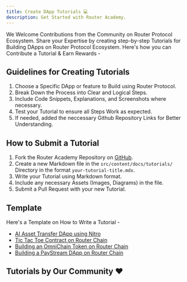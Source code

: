 ```yaml
---
title: Create DApp Tutorials 💻
description: Get Started with Router Academy.
---
```


We Welcome Contributions from the Community on Router Protocol Ecosystem. Share your Expertise by creating step-by-step Tutorials for Building DApps on Router Protocol Ecosystem. Here's how you can Contribute a Tutorial & Earn Rewards -

## Guidelines for Creating Tutorials

1. Choose a Specific DApp or feature to Build using Router Protocol.
2. Break Down the Process into Clear and Logical Steps.
3. Include Code Snippets, Explanations, and Screenshots where necessary.
4. Test your Tutorial to ensure all Steps Work as expected.
5. If needed, added the neccessary Github Repository Links for Better Understanding.

## How to Submit a Tutorial

1. Fork the Router Academy Repository on [GitHub](https://github.com/ShivankK26/Router-Academy-Courses).
2. Create a new Markdown file in the `src/content/docs/tutorials/` Directory in the format `your-tutorial-title.mdx`.
3. Write your Tutorial using Markdown format.
4. Include any necessary Assets (Images, Diagrams) in the file.
5. Submit a Pull Request with your new Tutorial.

## Template

Here's a Template on How to Write a Tutorial -

- [AI Asset Transfer DApp using Nitro](https://courses.routerprotocol.com/building-on-router-nitro/module-8/)
- [Tic Tac Toe Contract on Router Chain](https://courses.routerprotocol.com/router-chain/building-on-router-chain/module-8/)
- [Building an OmniChain Token on Router Chain](https://courses.routerprotocol.com/router-chain/building-on-router-chain/module-9/)
- [Building a PayStream DApp on Router Chain]()

## Tutorials by Our Community ❤️


